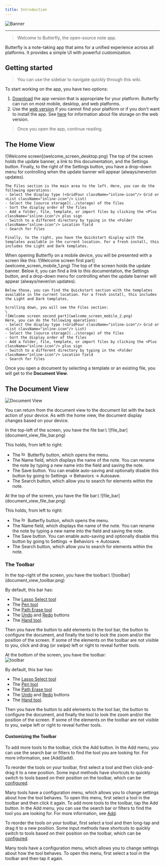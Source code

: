 ```yaml
---
title: Introduction
---
```


![Banner](/img/banner.png)

---

> Welcome to Butterfly, the open-source note app.

Butterfly is a note-taking app that aims for a unified experience across all platforms. It provides a simple UI with powerful customization.

## Getting started

> You can use the sidebar to navigate quickly through this wiki.

To start working on the app, you have two options:

1. [Download](/downloads) the app version that is appropriate for your platform. Butterfly can run on most mobile, desktop, and web platforms.
2. Use the [web version](https://web.butterfly.linwood.dev) if you cannot find your platform or if you don't want to install the app. See [here](storage#web) for information about file storage on the web version.

> Once you open the app, continue reading.

## The Home View

<Tabs syncKey="platform">
  <TabItem label="Desktop">
    ![Welcome screen](welcome_screen_desktop.png)
    The top of the screen holds the update banner, a link to this documentation, and the <Gear className="inline-icon"/> Settings button. Finally, to the right of the <Gear className="inline-icon"/> Settings button, you have a drop-down menu for controlling when the update banner will appear (always/never/on updates).

    The Files section is the main area to the left. Here, you can do the following operations:
    - Select the display type (<GridFour className="inline-icon"/> Grid or <List className="inline-icon"/> List)
    - Select the [source storage](../storage) of the files
    - Sort the display order of the files
    - Add a folder, file, template, or import files by clicking the <Plus className="inline-icon"/> plus sign
    - Switch to a different directory by typing in the <Folder className="inline-icon"/> Location field
    - Search for files

    Finally, to the right, you have the Quickstart display with the templates available in the current location. For a fresh install, this includes the Light and Dark templates.
  </TabItem>
  <TabItem label="Mobile">
    When opening Butterfly on a mobile device, you will be presented with a screen like this:
    ![Welcome screen first part](welcome_screen_mobile_1.png)
    The top of the screen holds the update banner. Below it, you can find a link to this documentation, the <Gear className="inline-icon"/> Settings button, and a drop-down menu for controlling when the update banner will appear (always/never/on updates).

    Below those, you can find the Quickstart section with the templates available in the current location. For a fresh install, this includes the Light and Dark templates.

    Scrolling down, you will see the Files section:
    \
    ![Welcome screen second part](welcome_screen_mobile_2.png)
    Here, you can do the following operations:
    - Select the display type (<GridFour className="inline-icon"/> Grid or <List className="inline-icon"/> List)
    - Select the [source storage](../storage) of the files
    - Sort the display order of the files
    - Add a folder, file, template, or import files by clicking the <Plus className="inline-icon"/> plus sign
    - Switch to a different directory by typing in the <Folder className="inline-icon"/> Location field
    - Search for files
 </TabItem>
</Tabs>

Once you open a document by selecting a template or an existing file, you will get to the **Document View**.

## The Document View

![Document View](@assets/img/main.png)

You can return from the document view to the document list with the back action of your device. As with the home view, the document display changes based on your device.

<Tabs syncKey="platform">
  <TabItem label="Desktop">
  In the top-left of the screen, you have the file bar:\
  ![file_bar](document_view_file_bar.png)

  This holds, from left to right:
  - The <img alt="logo" src={logo.src} className="inline-icon" width="16"/> Butterfly button, which opens the menu.
  - The Name field, which displays the name of the note. You can rename the note by typing a new name into the field and saving the note.
  - The <FloppyDisk className="inline-icon"/> Save button. You can enable auto-saving and optionally disable this button by going to Settings → Behaviors → Autosave.
  - The <MagnifyingGlass className="inline-icon"/> Search button, which allow you to search for elements within the note.
  </TabItem>
  <TabItem label="Mobile">
  At the top of the screen, you have the file bar:\
     ![file_bar](document_view_file_bar.png)

  This holds, from left to right:
  - The <img alt="logo" src={logo.src} className="inline-icon" width="16"/> Butterfly button, which opens the menu.
  - The Name field, which displays the name of the note. You can rename the note by typing a new name into the field and saving the note.
  - The <FloppyDisk className="inline-icon"/> Save button. You can enable auto-saving and optionally disable this button by going to Settings → Behaviors → Autosave.
  - The <MagnifyingGlass className="inline-icon"/> Search button, which allow you to search for elements within the note.
  </TabItem>
</Tabs>

  ### The Toolbar
<Tabs syncKey="platform">
  <TabItem label="Desktop">
  In the top-right of the screen, you have the toolbar:\
  ![toolbar](document_view_toolbar.png)

  By default, this bar has:
  - The [<ScribbleLoop className="inline-icon"/> Lasso Select tool](tools/select)
  - The [<Pen className="inline-icon"/> Pen tool](tools/pen)
  - The [<Path className="inline-icon"/> Path Erase tool](tools/path_eraser)
  - The [<ArrowCounterClockwise className="inline-icon"/> Undo](tools/undo) and [<ArrowClockwise className="inline-icon"/> Redo](tools/redo) buttons
  - The [<Hand className="inline-icon"/> Hand tool](tools/hand).

  Then you have the <Plus className="inline-icon"/> button to add elements to the tool bar, the <Wrench className="inline-icon"/> button to configure the document, and finally the <Lock className="inline-icon"/> tool to lock the zoom and/or the position of the screen. If some of the elements on the toolbar are not visible to you, click and drag (or swipe) left or right to reveal further tools.
  </TabItem>
  <TabItem label="Mobile">

  At the bottom of the screen, you have the toolbar:\
  ![toolbar](document_view_toolbar.png)

  By default, this bar has:
  - The [<ScribbleLoop className="inline-icon"/> Lasso Select tool](tools/select)
  - The [<Pen className="inline-icon"/> Pen tool](tools/pen)
  - The [<Path className="inline-icon"/> Path Erase tool](tools/path_eraser)
  - The [<ArrowCounterClockwise className="inline-icon"/> Undo](tools/undo) and [<ArrowClockwise className="inline-icon"/> Redo](tools/redo) buttons
  - The [<Hand className="inline-icon"/> Hand tool](tools/hand).

  Then you have the <Plus className="inline-icon"/> button to add elements to the tool bar, the <Wrench className="inline-icon"/> button to configure the document, and finally the <Lock className="inline-icon"/> tool to look the zoom and/or the position of the screen. If some of the elements on the toolbar are not visible to you, swipe left or right to reveal further tools.

  </TabItem>
</Tabs>

#### Customizing the Toolbar
<Tabs syncKey="platform">
  <TabItem label="Desktop">
  To add more tools to the toolbar, click the <Plus className="inline-icon"/> Add button. In the Add menu, you can use the search bar or filters to find the tool you are looking for. For more information, see [Add](add).
  
  To reorder the tools on your toolbar, first select a tool and then click-and-drag it to a new position. Some input methods have shortcuts to quickly switch to tools based on their position on the toolbar, which can be [configured](shortcuts#configure).

  Many tools have a configuration menu, which allows you to change settings about how the tool behaves. To open this menu, first select a tool in the toolbar and then click it again.
  </TabItem>
  <TabItem label="Mobile">
  To add more tools to the toolbar, tap the <Plus className="inline-icon"/> Add button. In the Add menu, you can use the search bar or filters to find the tool you are looking for. For more information, see [Add](add).

  To reorder the tools on your toolbar, first select a tool and then long-tap and drag it to a new position. Some input methods have shortcuts to quickly switch to tools based on their position on the toolbar, which can be [configured](shortcuts#configure).
  
  Many tools have a configuration menu, which allows you to change settings about how the tool behaves. To open this menu, first select a tool in the toolbar and then tap it again.
  </TabItem>
</Tabs>
